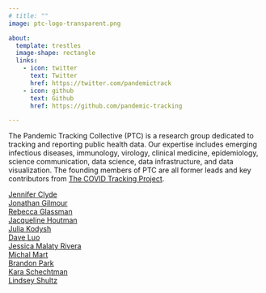 ```yaml
---
# title: ""
image: ptc-logo-transparent.png

about:
  template: trestles
  image-shape: rectangle
  links:
    - icon: twitter
      text: Twitter
      href: https://twitter.com/pandemictrack
    - icon: github
      text: Github
      href: https://github.com/pandemic-tracking

---
```


The Pandemic Tracking Collective (PTC) is a research group dedicated to tracking and reporting public health data. Our expertise includes emerging infectious diseases, immunology, virology, clinical medicine, epidemiology, science communication, data science, data infrastructure, and data visualization. The founding members of PTC are all former leads and key contributors from [The COVID Tracking Project](https://covidtracking.com/).

| [Jennifer Clyde](jac.html)  
| [Jonathan Gilmour](jag.html)
| [Rebecca Glassman](rsg.html)
| [Jacqueline Houtman](jjh.html)
| [Julia Kodysh]()
| [Dave Luo](dl.html)
| [Jessica Malaty Rivera]()
| [Michal Mart](mm.html)
| [Brandon Park]()
| [Kara Schechtman](https://www.karaschechtman.com/)
| [Lindsey Shultz](lns.html)